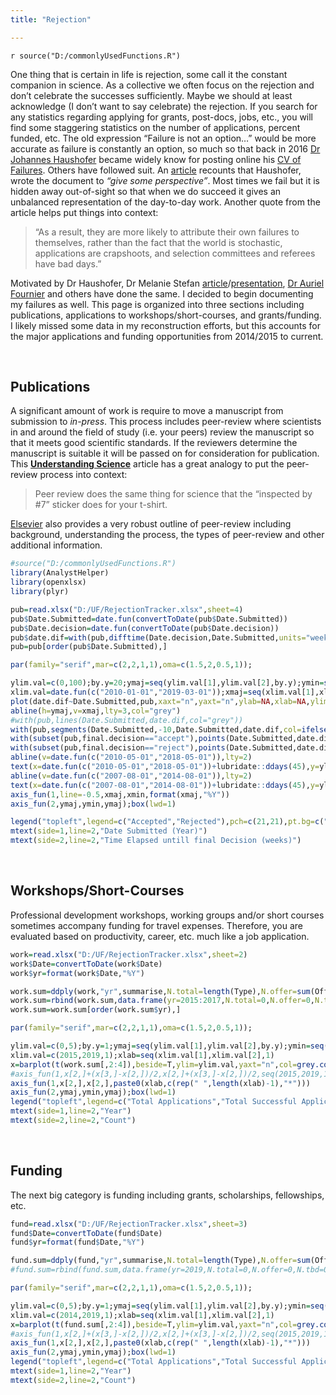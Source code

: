 ```yaml
---
title: "Rejection"

---
```


`r source("D:/commonlyUsedFunctions.R")`

One thing that is certain in life is rejection, some call it the constant companion in science. As a collective we often focus on the rejection and don’t celebrate the successes sufficiently. Maybe we should at least acknowledge (I don't want to say celebrate) the rejection. If you search for any statistics regarding applying for grants, post-docs, jobs, etc., you will find some staggering statistics on the number of applications, percent funded, etc. The old expression “Failure is not an option…” would be more accurate as failure is constantly an option, so much so that back in 2016 [Dr Johannes Haushofer](https://www.princeton.edu/~joha/) became widely know for posting online his [CV of Failures](https://www.princeton.edu/~joha/Johannes_Haushofer_CV_of_Failures.pdf). Others have followed suit. An [article](https://www.theguardian.com/education/2016/apr/30/cv-of-failures-princeton-professor-publishes-resume-of-his-career-lows) recounts that Haushofer, wrote the document to *"give some perspective"*. Most times we fail but it is hidden away out-of-sight so that when we do succeed it gives an unbalanced representation of the day-to-day work. Another quote from the article helps put things into context:

>“As a result, they are more likely to attribute their own failures to themselves, rather than the fact that the world is stochastic, applications are crapshoots, and selection committees and referees have bad days.”

Motivated by Dr Haushofer, Dr Melanie Stefan [article](https://www.nature.com/naturejobs/science/articles/10.1038/nj7322-467a)/[presentation](http://melaniestefan.net/Mela_24Nov2017.pdf), [Dr Auriel Fournier](http://aurielfournier.github.io/rejection/) and others have done the same. I decided to begin documenting my failures as well. This page is organized into three sections including publications, applications to workshops/short-courses, and grants/funding. I likely missed some data in my reconstruction efforts, but this accounts for the major applications and funding opportunities from 2014/2015 to current.

<br>

## Publications

A significant amount of work is require to move a manuscript from submission to *in-press*. This process includes peer-review where scientists in and around the field of study (i.e. your peers) review the manuscript so that it meets good scientific standards. If the reviewers determine the manuscript is suitable it will be passed on for consideration for publication. This [**Understanding Science**](https://undsci.berkeley.edu/article/howscienceworks_16) article has a great analogy to put the peer-review process into context:

>	Peer review does the same thing for science that the "inspected by #7" sticker does for your t-shirt.

[Elsevier](https://www.elsevier.com/reviewers/what-is-peer-review) also provides a very robust outline of peer-review including background, understanding the process, the types of peer-review and other additional information.

```r
#source("D:/commonlyUsedFunctions.R")
library(AnalystHelper)
library(openxlsx)
library(plyr)

pub=read.xlsx("D:/UF/RejectionTracker.xlsx",sheet=4)
pub$Date.Submitted=date.fun(convertToDate(pub$Date.Submitted))
pub$Date.decision=date.fun(convertToDate(pub$Date.decision))
pub$date.dif=with(pub,difftime(Date.decision,Date.Submitted,units="weeks"))
pub=pub[order(pub$Date.Submitted),]

```



```r
par(family="serif",mar=c(2,2,1,1),oma=c(1.5,2,0.5,1));

ylim.val=c(0,100);by.y=20;ymaj=seq(ylim.val[1],ylim.val[2],by.y);ymin=seq(ylim.val[1],ylim.val[2],by.y/2)
xlim.val=date.fun(c("2010-01-01","2019-03-01"));xmaj=seq(xlim.val[1],xlim.val[2],"2 years");xmin=seq(xlim.val[1],xlim.val[2],"1 years")
plot(date.dif~Date.Submitted,pub,xaxt="n",yaxt="n",ylab=NA,xlab=NA,ylim=ylim.val,xlim=xlim.val,type="n")
abline(h=ymaj,v=xmaj,lty=3,col="grey")
#with(pub,lines(Date.Submitted,date.dif,col="grey"))
with(pub,segments(Date.Submitted,-10,Date.Submitted,date.dif,col=ifelse(final.decision=="accept","lightgreen","indianred2"),lwd=2))
with(subset(pub,final.decision=="accept"),points(Date.Submitted,date.dif,pch=21,bg="lightgreen",cex=1.25))
with(subset(pub,final.decision=="reject"),points(Date.Submitted,date.dif,pch=21,bg="indianred2",cex=1.25))
abline(v=date.fun(c("2010-05-01","2018-05-01")),lty=2)
text(x=date.fun(c("2010-05-01","2018-05-01"))+lubridate::ddays(45),y=ylim.val[1]+2,labels=c("MSc\nAwarded","PhD\nAwarded"),cex=0.5,adj=0,font=3)
abline(v=date.fun(c("2007-08-01","2014-08-01")),lty=2)
text(x=date.fun(c("2007-08-01","2014-08-01"))+lubridate::ddays(45),y=ylim.val[2],labels=c("MSc started","PhD started"),cex=0.5,adj=0,font=3)
axis_fun(1,line=-0.5,xmaj,xmin,format(xmaj,"%Y"))
axis_fun(2,ymaj,ymin,ymaj);box(lwd=1)

legend("topleft",legend=c("Accepted","Rejected"),pch=c(21,21),pt.bg=c("lightgreen","indianred2"),pt.cex=1.5,ncol=2,cex=1,bty="n",y.intersp=1,x.intersp=0.75,xpd=NA,xjust=0.5)
mtext(side=1,line=2,"Date Submitted (Year)")
mtext(side=2,line=2,"Time Elapsed untill final Decision (weeks)")
```

<!--
## Jobs 

I have been lucky in the past ~ `r round(as.numeric(difftime(date.fun(Sys.Date()),date.fun("2011-08-01"),units="days"))/365,0)` years to have held a very good position that has afforded me the chance to pursue multiple career development opportunities including my Professional Wetland Scientist (PWS) and doctorate. Despite these benefits and the freedom of my current position occasionally I search the job-boards and apply to positions that seem to fit my career trajectory. THIS IS PERFECTLY HEALTHY. However, some employers see this as bad form because they don’t want people looking to exit, using this job as a stepping stone, not being 100% engaged, etc. I see it as opportunities to advance my career, stay fresh with interviewing skills (not just for jobs) and potentially grow my network.

```r

jobs=read.xlsx("D:/UF/RejectionTracker.xlsx",sheet=1)
jobs$Date=convertToDate(jobs$Date)
jobs$yr=format(jobs$Date,"%Y")

jobs.sum=ddply(jobs,"yr",summarise,N.total=length(Type),N.Inter=sum(Interviewed=="Y",na.rm=T),N.offer=sum(Offer=="Y",na.rm=T),N.dec=sum(Declined=="Y",na.rm=T))


```


```r
par(family="serif",mar=c(2,2,1,1),oma=c(1.5,2,0.5,1));

ylim.val=c(0,10);by.y=2;ymaj=seq(ylim.val[1],ylim.val[2],by.y);ymin=seq(ylim.val[1],ylim.val[2],by.y/2)
xlim.val=c(2015,2019,1);xlab=seq(xlim.val[1],xlim.val[2],1)
#x=barplot(t(jobs.sum[,2:4]),beside=T,ylim=ylim.val,yaxt="n",col=grey.colors(3))
x=barplot(t(jobs.sum[,2:3]),beside=T,ylim=ylim.val,yaxt="n",col=grey.colors(2))
#axis_fun(1,x[2,]+(x[3,]-x[2,])/2,x[2,]+(x[3,]-x[2,])/2,seq(2015,2019,1))
axis_fun(1,x[1,]+(x[2,]-x[1,])/2,x[1,]+(x[2,]-x[1,])/2,paste0(xlab,c(rep(" ",length(xlab)-1),"*")))
axis_fun(2,ymaj,ymin,ymaj);box(lwd=1)
#legend("topleft",legend=c("Total Applications","Total Interviews","Total #Offers"),pch=22,pt.bg=grey.colors(3),pt.cex=1.5,ncol=1,cex=1,bty="n",y.intersp=1,x.in#tersp=0.75,xpd=NA,xjust=0.5)

legend("topleft",legend=c("Total Applications","Total Interviews"),pch=22,pt.bg=grey.colors(3),pt.cex=1.5,ncol=1,cex=1,bty="n",y.intersp=1,x.intersp=0.75,xpd=NA,xjust=0.5)
mtext(side=1,line=2,"Year")
mtext(side=2,line=2,"Count")
```
-->

<br>

## Workshops/Short-Courses

Professional development workshops, working groups and/or short courses sometimes accompany funding for travel expenses. Therefore, you are evaluated based on productivity, career, etc. much like a job application.

```r
work=read.xlsx("D:/UF/RejectionTracker.xlsx",sheet=2)
work$Date=convertToDate(work$Date)
work$yr=format(work$Date,"%Y")

work.sum=ddply(work,"yr",summarise,N.total=length(Type),N.offer=sum(Offer=="Y",na.rm=T),N.tbd=sum(is.na(Offer)))
work.sum=rbind(work.sum,data.frame(yr=2015:2017,N.total=0,N.offer=0,N.tbd=0))
work.sum=work.sum[order(work.sum$yr),]
```

```r
par(family="serif",mar=c(2,2,1,1),oma=c(1.5,2,0.5,1));

ylim.val=c(0,5);by.y=1;ymaj=seq(ylim.val[1],ylim.val[2],by.y);ymin=seq(ylim.val[1],ylim.val[2],by.y/2)
xlim.val=c(2015,2019,1);xlab=seq(xlim.val[1],xlim.val[2],1)
x=barplot(t(work.sum[,2:4]),beside=T,ylim=ylim.val,yaxt="n",col=grey.colors(3),xaxt="n")
#axis_fun(1,x[2,]+(x[3,]-x[2,])/2,x[2,]+(x[3,]-x[2,])/2,seq(2015,2019,1))
axis_fun(1,x[2,],x[2,],paste0(xlab,c(rep(" ",length(xlab)-1),"*")))
axis_fun(2,ymaj,ymin,ymaj);box(lwd=1)
legend("topleft",legend=c("Total Applications","Total Successful Applications","Total to-be-determined"),pch=22,pt.bg=grey.colors(3),pt.cex=1.5,ncol=1,cex=1,bty="n",y.intersp=1,x.intersp=0.75,xpd=NA,xjust=0.5)
mtext(side=1,line=2,"Year")
mtext(side=2,line=2,"Count")
```

<br>

## Funding

The next big category is funding including grants, scholarships, fellowships, etc.  

```r
fund=read.xlsx("D:/UF/RejectionTracker.xlsx",sheet=3)
fund$Date=convertToDate(fund$Date)
fund$yr=format(fund$Date,"%Y")

fund.sum=ddply(fund,"yr",summarise,N.total=length(Type),N.offer=sum(Offer=="Y",na.rm=T),N.tbd=sum(is.na(Offer)))
#fund.sum=rbind(fund.sum,data.frame(yr=2019,N.total=0,N.offer=0,N.tbd=0))
```

```r
par(family="serif",mar=c(2,2,1,1),oma=c(1.5,2,0.5,1));

ylim.val=c(0,5);by.y=1;ymaj=seq(ylim.val[1],ylim.val[2],by.y);ymin=seq(ylim.val[1],ylim.val[2],by.y/2)
xlim.val=c(2014,2019,1);xlab=seq(xlim.val[1],xlim.val[2],1)
x=barplot(t(fund.sum[,2:4]),beside=T,ylim=ylim.val,yaxt="n",col=grey.colors(3),xaxt="n")
#axis_fun(1,x[2,]+(x[3,]-x[2,])/2,x[2,]+(x[3,]-x[2,])/2,seq(2015,2019,1))
axis_fun(1,x[2,],x[2,],paste0(xlab,c(rep(" ",length(xlab)-1),"*")))
axis_fun(2,ymaj,ymin,ymaj);box(lwd=1)
legend("topleft",legend=c("Total Applications","Total Successful Applications","Total to-be-determined"),pch=22,pt.bg=grey.colors(3),pt.cex=1.5,ncol=1,cex=1,bty="n",y.intersp=1,x.intersp=0.75,xpd=NA,xjust=0.5)
mtext(side=1,line=2,"Year")
mtext(side=2,line=2,"Count")
```